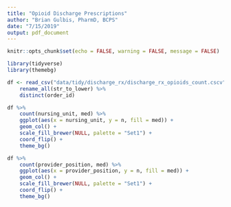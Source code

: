 ```yaml
---
title: "Opioid Discharge Prescriptions"
author: "Brian Gulbis, PharmD, BCPS"
date: "7/15/2019"
output: pdf_document
---
```


```r
knitr::opts_chunk$set(echo = FALSE, warning = FALSE, message = FALSE)
```

```r
library(tidyverse)
library(themebg)

df <- read_csv("data/tidy/discharge_rx/discharge_rx_opioids_count.cscv") %>%
    rename_all(str_to_lower) %>%
    distinct(order_id)
```

```r
df %>%
    count(nursing_unit, med) %>%
    ggplot(aes(x = nursing_unit, y = n, fill = med)) +
    geom_col() +
    scale_fill_brewer(NULL, palette = "Set1") +
    coord_flip() +
    theme_bg()
```

```r
df %>%
    count(provider_position, med) %>%
    ggplot(aes(x = provider_position, y = n, fill = med)) +
    geom_col() +
    scale_fill_brewer(NULL, palette = "Set1") +
    coord_flip() +
    theme_bg()
```

